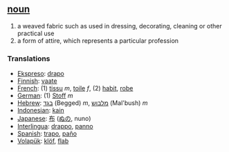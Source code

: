 == [[noun]] ==
# a weaved fabric such as used in dressing, decorating, cleaning or other practical use
# a form of attire, which represents a particular profession

=== Translations ===
*[[Ekspreso]]: [[drapo]]
*[[Finnish]]: [[vaate]]
*[[French]]: (1) [[tissu]] ''m'', [[toile]] ''f'', (2) [[habit]], [[robe]]
*[[German]]: (1) [[Stoff]] ''m''
*[[Hebrew]]: [[בגד]] (Begged) ''m'', [[מלבוש]] (Mal'bush) ''m''
*[[Indonesian]]: [[kain]]
*[[Japanese]]: [[布]] ([[ぬの]], nuno)
*[[Interlingua]]: [[drappo]], [[panno]]
*[[Spanish]]: [[trapo]], [[paño]]
*[[Volapük]]: [[klöf]], [[flab]]